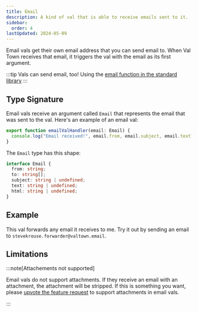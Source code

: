 ```yaml
---
title: Email
description: A kind of val that is able to receive emails sent to it.
sidebar:
  order: 4
lastUpdated: 2024-05-09
---
```



Email vals get their own email address that you can send email
to. When Val Town receives that email, it triggers the val with the email
as its first argument.

:::tip
Vals can send email, too! Using the [email function in the standard library](/std/email)
:::

## Type Signature

Email vals receive an argument called `Email` that represents the email that was sent to the val. Here's an example of an email val:

```ts title="Example"
export function emailValHandler(email: Email) {
  console.log("Email received!", email.from, email.subject, email.text);
}
```

The `Email` type has this shape:

```ts
interface Email {
  from: string;
  to: string[];
  subject: string | undefined;
  text: string | undefined;
  html: string | undefined;
}
```

## Example

This val forwards any email it receives to me. Try it out by sending an email to `stevekrouse.forwarder@valtown.email`.

<Val url="https://www.val.town/embed/stevekrouse/forwarder" />

## Limitations

:::note[Attachements not supported]

Email vals do not support attachments. If they receive an email with an attachment, the attachment will be stripped. If this is something you want, please [upvote the feature request](https://github.com/val-town/val-town-product/discussions/75) to support attachments in email vals.

:::
